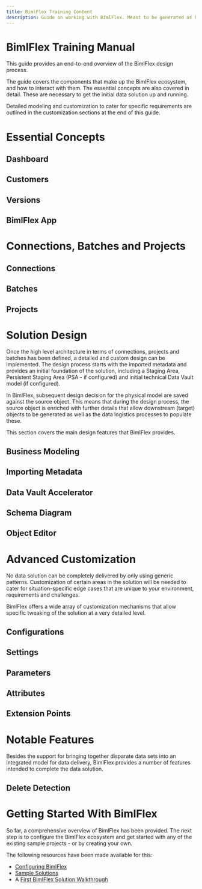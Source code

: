 ```yaml
---
title: BimlFlex Training Content
description: Guide on working with BimlFlex. Meant to be generated as hand-out.
---
```



# BimlFlex Training Manual

This guide provides an end-to-end overview of the BimlFlex design process.

The guide covers the components that make up the BimlFlex ecosystem, and how to interact with them. The essential concepts are also covered in detail. These are necessary to get the initial data solution up and running.

Detailed modeling and customization to cater for specific requirements are outlined in the customization sections at the end of this guide.

<BimlflexComponentsOverview />

# Essential Concepts

## Dashboard

<InclHeaderDashboard />

## Customers

<InclHeaderCustomer />

## Versions

<InclHeaderVersion />

## BimlFlex App

<InclHeaderBimlflexApp />

# Connections, Batches and Projects

## Connections

<InclHeaderConnection />

## Batches

<InclHeaderBatch />

## Projects

<InclHeaderProject />

# Solution Design

Once the high level architecture in terms of connections, projects and batches has been defined, a detailed and custom design can be implemented. The design process starts with the imported metadata and provides an initial foundation of the solution, including a Staging Area, Persistent Staging Area (PSA - if configured) and initial technical Data Vault model (if configured).

In BimlFlex, subsequent design decision for the physical model are saved against the source object. This means that during the design process, the source object is enriched with further details that allow downstream (target) objects to be generated as well as the data logistics processes to populate these.

This section covers the main design features that BimlFlex provides.

## Business Modeling

<InclHeaderBusinessModeling />

## Importing Metadata

<InclHeaderMetadataImport />

## Data Vault Accelerator

<InclHeaderAccelerator />

## Schema Diagram

<InclHeaderSchemaDiagram />

## Object Editor

<InclHeaderObject />

# Advanced Customization

No data solution can be completely delivered by only using generic patterns. Customization of certain areas in the solution will be needed to cater for situation-specific edge cases that are unique to your environment, requirements and challenges.

BimlFlex offers a wide array of customization mechanisms that allow specific tweaking of the solution at a very detailed level.

## Configurations

<InclHeaderConfiguration />

## Settings

<InclHeaderSetting />

## Parameters

<InclHeaderParameter />

## Attributes

<InclHeaderAttribute />

## Extension Points

<InclHeaderExtensionPoint />

# Notable Features

Besides the support for bringing together disparate data sets into an integrated model for data delivery, BimlFlex provides a number of features intended to complete the data solution.

## Delete Detection

<InclHeaderDeleteDetection />

# Getting Started With BimlFlex

So far, a comprehensive overview of BimlFlex has been provided. The next step is to configure the BimlFlex ecosystem and get started with any of the existing sample projects - or by creating your own.

The following resources have been made available for this:

* [Configuring BimlFlex](../getting-started/initial-configuration)
* [Sample Solutions](../getting-started/sample-metadata)
* A [First BimlFlex Solution Walkthrough](../getting-started/first-project-walkthrough)